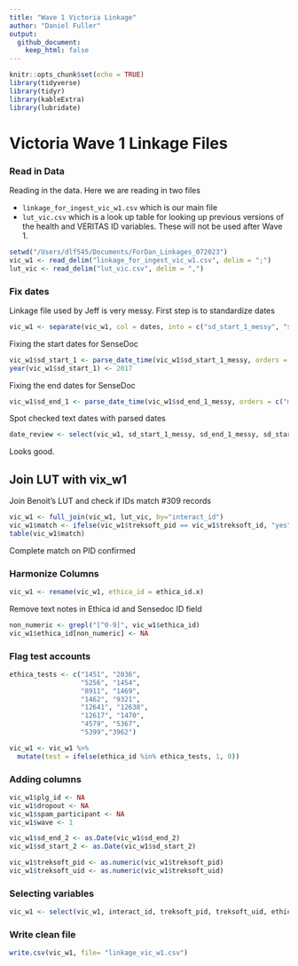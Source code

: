 ```yaml
---
title: "Wave 1 Victoria Linkage"
author: "Daniel Fuller"
output:
  github_document:
    keep_html: false
---
```


```r
knitr::opts_chunk$set(echo = TRUE)
library(tidyverse)
library(tidyr)
library(kableExtra)
library(lubridate)
```

# Victoria Wave 1 Linkage Files

### Read in Data

Reading in the data. Here we are reading in two files

- `linkage_for_ingest_vic_w1.csv` which is our main file
- `lut_vic.csv` which is a look up table for looking up previous versions of the health and VERITAS ID variables. These will not be used after Wave 1. 

```r
setwd("/Users/dlf545/Documents/ForDan_Linkages_072023")
vic_w1 <- read_delim("linkage_for_ingest_vic_w1.csv", delim = ";")
lut_vic <- read_delim("lut_vic.csv", delim = ",")
```

### Fix dates

Linkage file used by Jeff is very messy. First step is to standardize dates

```r
vic_w1 <- separate(vic_w1, col = dates, into = c("sd_start_1_messy", "sd_end_1_messy"), sep = "-")
```

Fixing the start dates for SenseDoc

```r
vic_w1$sd_start_1 <- parse_date_time(vic_w1$sd_start_1_messy, orders = c("md", "dm"))
year(vic_w1$sd_start_1) <- 2017
```

Fixing the end dates for SenseDoc

```r
vic_w1$sd_end_1 <- parse_date_time(vic_w1$sd_end_1_messy, orders = c("mdy", "dmy", "md", "dm"))
```

Spot checked text dates with parsed dates 

```r
date_review <- select(vic_w1, sd_start_1_messy, sd_end_1_messy, sd_start_1, sd_end_1)
```

Looks good. 

## Join LUT with vix_w1 

Join Benoit's LUT and check if IDs match #309 records 

```r
vic_w1 <- full_join(vic_w1, lut_vic, by="interact_id")
vic_w1$match <- ifelse(vic_w1$treksoft_pid == vic_w1$treksoft_id, "yes", "no")
table(vic_w1$match)
```

Complete match on PID confirmed

### Harmonize Columns

```r
vic_w1 <- rename(vic_w1, ethica_id = ethica_id.x)
```

Remove text notes in Ethica id and Sensedoc ID field 

```r
non_numeric <- grepl("[^0-9]", vic_w1$ethica_id)
vic_w1$ethica_id[non_numeric] <- NA
```

### Flag test accounts

```r
ethica_tests <- c("1451", "2036", 
                  "5256", "1454", 
                  "8911", "1469",
                  "1462", "9321", 
                  "12641", "12638", 
                  "12617", "1470",
                  "4579", "5367",
                  "5399","3962")
```

```r
vic_w1 <- vic_w1 %>%
  mutate(test = ifelse(ethica_id %in% ethica_tests, 1, 0)) 
```

### Adding columns

```r
vic_w1$plg_id <- NA
vic_w1$dropout <- NA
vic_w1$spam_participant <- NA
vic_w1$wave <- 1

vic_w1$sd_end_2 <- as.Date(vic_w1$sd_end_2)
vic_w1$sd_start_2 <- as.Date(vic_w1$sd_start_2)

vic_w1$treksoft_pid <- as.numeric(vic_w1$treksoft_pid)
vic_w1$treksoft_uid <- as.numeric(vic_w1$treksoft_uid)
```

### Selecting variables

```r
vic_w1 <- select(vic_w1, interact_id, treksoft_pid, treksoft_uid, ethica_id, sd_id_1, sd_firmware_1, sd_start_1, sd_end_1, sd_id_2, sd_firmware_2, sd_start_2, sd_end_2, data_disposition, plg_id, dropout, wave, test, spam_participant)
```

### Write clean file

```r
write.csv(vic_w1, file= "linkage_vic_w1.csv")
```